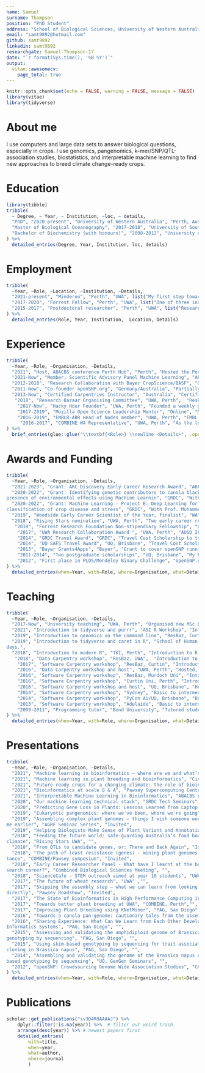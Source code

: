 ```yaml
---
name: Samuel
surname: Thompson
position: "PhD Student"
address: "School of Biological Sciences, University of Western Australia"
email: "samt9892@hotmail.com"
github: samt9892
linkedin: samt9892
researchgate: Samuel-Thompson-17
date: "`r format(Sys.time(), '%B %Y')`"
output: 
  vitae::awesomecv:
    page_total: true
---
```


```r
knitr::opts_chunk$set(echo = FALSE, warning = FALSE, message = FALSE)
library(vitae)
library(tidyverse)
```

# About me

I use computers and large data sets to answer biological questions, especially in crops. I use genomics, pangenomics, k-mer/SNP/QTL-association studies, biostatistics, and interpretable machine learning to find new approaches to breed climate change-ready crops.

# Education

```r
library(tibble)
tribble(
  ~ Degree, ~ Year, ~ Institution, ~loc, ~ details,
  "PhD", "2020-present", "University of Western Australia", "Perth, Australia", list('eDNA metabarcoding PhD with the Marine Ecology Fisheries Research Group and the Jarman lab', 'Developed a sampling system capable of collecting 360-degree stereo-video, water samples and oceanographic data at depths up to 600m', 'Designed a family-specific metabarcoding primer set for Lutjanidae (snapper)', 'Worked extensively with industry (BHP)'), 
  "Master of Biological Oceanography", "2017-2018", "University of Southampton", "Southampton, United Kingdom", list('Studied all forms of oceanography with a focus on biological oceanography and deep-sea ecology', 'In my final project I worked on characterising the abyssal megafauna of the Kiribati region from ROV imagery (published in Frontiers in marine science 2019)'),
  "Bachelor of Biochemistry (with honours)", "2008-2012", "University of Kent", "Kent, United Kingdom", list('Studied general life sciences with a focus on microbiology/genetics', 'In my final project I worked on genome duplication events in the marine chordate Amphioxus'),
) %>% 
  detailed_entries(Degree, Year, Institution, loc, details)
```

# Employment

```r
tribble(
  ~Year, ~Role, ~Location, ~Institution, ~Details,
  "2021-present", "Minderoo", "Perth", "UWA", list("My first step towards an independent lab with with AUSD 448k1 in government and AUSD 418k UWA funding", "I am modeling mechanisms of gene loss and birth in crops to learn where new genes come from, and how to avoid loss of agronomically important genes."),
  "2017-2020", "Forrest Fellow", "Perth", "UWA", list("One of three inaugural Forrest Fellows", "Work on genomics of complex plants with Forrest Foundation support", "Supervised three PhD students and four MSc students to completion."),
  "2015-2017", "Postdoctoral researcher", "Perth", "UWA", list("Researched genetics of complex plants with a focus on canola and wheat in Edwards lab", "Worked closely with industry partners to improve their breeding programs", " Supervised two interns, co-supervised four PhD students and one MSc student to completion"),
) %>% 
  detailed_entries(Role, Year, Institution,  Location, Details)
```

\newpage


# Experience

```r
tribble(
  ~Year, ~Role, ~Organisation, ~Details,
  "2021", "Host, ABACBS conference Perth Hub", "Perth", "Hosted the Perth hub of the yearly ABACBS conference, chaired genomics session",
  "2021-Now", "Member, Scientific Advisory Panel Machine Learning", "ARDC", "Member of the scientific advisory panel for ongoing machine learning projects supported by the ARDC.",
  "2012-2018", "Research Collaboration with Bayer CropScience/BASF", "Ghent, Belgium", "Continued collaboration with Bayer CropScience on their plant breeding projects",
  "2011-Now", "Co-founder openSNP.org", "Germany/Australia", "Partially wrote and maintain the Ruby on Rails code-base",
  "2013-Now", "Certified Carpentries Instructor", "Australia", "Certified Software Carpentry and Data Carpentry instructor",
   "2018", "Research Bazaar Organising Committee", "UWA, Perth",  "ResBaz is a world-wide three-day festival promoting digital literacy. I organised teachers, drafted the timeplan, designed the web page, raised funding, invited keynote speakers",
    "2017-Now", "Hacky Hour Founder", "UWA, Perth", "Founded a weekly get-together of researchers and staff working with programming and data, doubles as a help-desk for students with programming problems.",
    "2017-2019", "Mozilla Open Science Leadership Mentor", "Online", "Mentored programmers and researchers on how to streamline and grow open science projects",
    "2016-2019", "EMBLR-ABR Head of Nodes member", "UWA, Perth", "EMBL-ABR was an Australian-wide network supporting the technical needs of life sciences researchers",
     "2016-2017", "COMBINE WA Representative", "UWA, Perth", "As the local COMBINE representative I organise or help organise workshops and regular networking events"
) %>% 
  brief_entries(glue::glue("\\textbf{<Role>} \\newline <Details>", .open = "<", .close = ">"), paste0(Year, "\\newline"), .protect = FALSE)
```

# Awards and Funding

```r
tribble(
  ~Year, ~Role, ~Organisation, ~Details,
  "2021-2023", "Grant: ARC Discovery Early Career Research Award", "ARC", "Awarded DECRA for 2021-2023. Total funding: AUSD 448,781 and ASUD 418,772 in UWA funding.",
  "2020-2022", "Grant: Identifying genetic contributors to canola blackleg resistance in the
presence of environmental effects using Machine Learnin", "GRDC", "With Prof. Dave Edwards, Prof. Mohammed Bennamoun, Prof. Farid Boussaid, Prof. Jacqueline Batley. Total funding: AUSD 309,524.",
  "2020-2022", "Grant: Machine Learning - Project E: Deep Learning for early detection and
classification of crop disease and stress", "GRDC", "With Prof. Mohammed Bennamoun, Prof. Farid Boussaid, Prof. Dave Edwards, Dr. Nic Taylor. Total funding: AUSD 344,971.",
  "2019", "Woodside Early Career Scientist of the Year, finalist", "WA", "Finalist in Premierʼs Science Awards 2019",
  "2018", "Rising Stars nomination", "UWA, Perth", "Two early career researchers per UWA research school were nominated for Rising Stars, a university-wide event where researchers introduce a public audience to their research.",
   "2018", "Forrest Research Foundation Non-stipendiary Fellowship", "UWA, Perth",  "Three year fellowship to pursue research at UWA, part of the three inaugural Forrest Fellows",
    "2017", "UWA Research Collaboration Award ", "UWA, Perth", "AUSD 28,100 to fund a seagrass microbiome sequencing project.",
    "2014", "GRDC Travel Award", "GRDC", "Travel Cost Scholarship to travel to PAG, USA.",
    "2014", "UQ SAFS Travel Award", "UQ, Brisbane", "Travel Cost Scholarship to travel to PAG, USA.",
    "2013", "Bayer Grants4Apps", "Bayer", "Grant to cover openSNP running costs",
    "2011-2014", "Two postgraduate scholarships", "UQ, Brisbane", "My PhD was supported by two scholarships from UQ for tuition fees and living costs.",
    "2012", "First place in PLOS/Mendeley Binary Challenge", "openSNP.org", "Won first price in a competition aimed towards the advancement of open science",
) %>% 
  detailed_entries(when=Year, with=Role, where=Organisation, what=Details)
```

# Teaching

```r
tribble(
  ~Year, ~Role, ~Organisation, ~Details,
  "2017-Now", "University teaching", "UWA, Perth", "Organised new MSc Bioinformatics with new unit, SCIE5003 (advanced bioinformatics). Developed content of SCIE5003 and SCIE4002, taught into both units.",
  "2021", "Introduction to tidyverse and purrr", "ASI R Workshop", "Introducing RStudio, project organisation, basic tidyverse, loops, functions, maps",
  "2019", "Introduction to genomics on the command line", "ResBaz, Curtin", "Introduction to the command line, bioinformatics analyses and pipelines, and basic SNP analysis in R.",
  "2019", "Introduction to tidyverse and caret in R", "School of Human Sciences, UWA", "Introduction to R, tidyverse, ggplot2, caret, and basic statistics in R. Taught over two
days.",
  "2018", "Introduction to modern R", "TKI, Perth", "Introduction to R, tidyverse, ggplot2, and basic statistics approaches in R. Taught over two days.",
   "2018", "Data Carpentry workshop", "ResBaz, UWA",  "Introduction to genomics and shell. Part of the planning committee.",
    "2017", "Software Carpentry workshop", "ResBaz, Curtin", "Introduction to data manipulation using Python.",
    "2016", "Data Carpentry workshop and host", "UWA, Perth", "Hosted, planned, and set up the first Data Carpentry workshop at UWA, taught best data management practices.",
    "2016", "Software Carpentry workshop", "ResBaz, Murdoch Uni", "Introduction to Python and git",
    "2016", "Software Carpentry workshop", "Curtin Uni, Perth", "Introduction to Python and git",
    "2016", "Software Carpentry workshop and host", "UQ, Brisbane", "Hosted, planned, and taught into the first Sofware Carpentry workshop at UQ.",
    "2014", "Software Carpentry workshop", "Sydney", "Basic to intermediate Python.",
    "2014", "Software Carpentry workshop", "PyCon AU/UQ, Brisbane", "Basic to intermediate Python",
    "2013", "Software Carpentry workshop", "Adelaide", "Basic to intermediate Python as assistant",
    "2009-2011", "Programming tutor", "Bond University", "Tutored students in Intro to Programming (Java), Database Management (Oracle/MySQL) and Networks & Applications, held several all-day refresher courses before exams",
) %>% 
  detailed_entries(when=Year, with=Role, where=Organisation, what=Details)
```


# Presentations
```r
tribble(
  ~Year, ~Role, ~Organisation, ~Details,
  "2021", "Machine learning in bioinformatics – where are we and whatʼs next?", "CCDM/Curtin University", "Invited talk",
  "2021", "Machine learning in plant breeding and bioinformatics", "Cinvestav/online", "Invited talk",
  "2021", "Future-ready crops for a changing climate: the role of bioinformatics", "UWA DVCR Forrest Fellow series", "Invited talk",
  "2021", "Bioinformatics at scale Q & A", "Pawsey Supercomputing Centre", "Invited",
  "2021", "Interpretable Machine Learning in Bioinformatics", "ABACBS online seminars", "Invited talk",
  "2020", "Our machine learning technical stack", "GRDC Tech Seminars", "",
  "2020", "Predicting Gene Loss in Plants: Lessons Learned from Laptop-Scale Data", "PAG Conference, San Diego", "",
  "2019", "Eukaryotic pangenomics: where we've been, where we're going", "Bayliss Seminar Series", "Invited",
  "2019", "Assembling complex plant genomes – things I wish someone would have told
me earlier", "AGRF Seminar Series", "Invited",
  "2019", "Helping Biologists Make Sense of Plant Variant and Annotation Data", "PAG Conference, San Diego", "",
  "2018", "Feeding the future world: safe-guarding Australiaʼs food bowl in a changing
climate", "Rising Stars UWA", "",
  "2018", "From QTLs to candidate genes, or: There and Back Again", "Institute of Ag seminars", "Invited",
  "2018", "The path of least resistance (genes) - mining plant genomes for disease resis-
tance", "COMBINE/Pawsey symposium", "Invited",
  "2018", "Early Career Researcher Panel - What have I learnt at the beginning of my re-
search career?", "Combined Biological Sciences Meeting", "",
  "2018", "ScienceCafe - STEM outreach aimed at year 10 students", "UWA", "",
  "2017", "The future of wheat research", "UWA" ,"", 
  "2017", "Skipping the assembly step – what we can learn from looking at sequences
directly", "Pawsey Roadshow", "Invited",
  "2017", "The State of Bioinformatics in High Performance Computing in 2017", "HPCAC Conference, Perth", "",
  "2017", "Towards better plant breeding at UWA", "COMBINE, Perth","",
  "2017", "Improving Plant Breeding using KNetMiner", "PAG, San Diego", "",
  "2016", "Towards a canola pan-genome: cautionary tales from the assembly bench", "CCDM, Curtin", "Invited talk",
  "2016", "Sharing Experience: What Can We Learn from Each Other Developing Plant
Informatics Systems", "PAG, San Diego", "",
  "2015", "Assessing and validating the amphidiploid genome of Brassica napus using
genotyping by sequencing", "PAG, San Diego", "",
  "2015", "Using skim-based genotyping by sequencing for trait association and QTL
cloning in Brassica napus", "PAG, San Diego", "",
  "2014", "Assembling and validating the genome of the Brassica napus using skim-
based genotyping by sequencing", "UQ, GenGen Seminars", "",
  "2012", "openSNP: Crowdsourcing Genome Wide Association Studies", "Chaos Communication Congress, Berlin", "",
) %>% 
  detailed_entries(when=Year, with=Role, where=Organisation, what=Details)
```

# Publications

```r
scholar::get_publications("sv3D4R8AAAAJ") %>% 
    dplyr::filter(!is.na(year)) %>%  # filter out weird trash
    arrange(desc(year)) %>% # newest papers first
    detailed_entries(
        with=title,
        when=year,
        what=author,
        where=journal
        )

```
